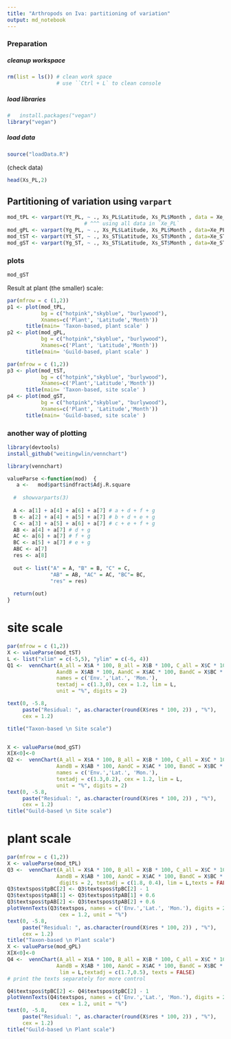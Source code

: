 ```yaml
---
title: "Arthropods on Iva: partitioning of variation"
output: md_notebook
---
```



### Preparation

##### cleanup workspace

```r
rm(list = ls()) # clean work space
                # use ``Ctrl + L` to clean console 
```

##### load libraries

```r
#   install.packages("vegan")
library("vegan")
```

##### load data

```r
source("loadData.R")
```

(check data)

```r
head(Xs_PL,2)
```

## Partitioning of variation using `varpart`

```r
mod_tPL <- varpart(Yt_PL, ~ ., Xs_PL$Latitude, Xs_PL$Month , data = Xe_PL, transfo="log")
                         # ^^^ using all data in `Xe_PL`     
mod_gPL <- varpart(Yg_PL, ~ ., Xs_PL$Latitude, Xs_PL$Month , data=Xe_PL, transfo="log")
mod_tST <- varpart(Yt_ST, ~ ., Xs_ST$Latitude, Xs_ST$Month , data=Xe_ST, transfo="log")
mod_gST <- varpart(Yg_ST, ~ ., Xs_ST$Latitude, Xs_ST$Month , data=Xe_ST, transfo="log")
```




### plots
```r
mod_gST
```

Result at plant (the smaller) scale:
```r
par(mfrow = c (1,2))
p1 <- plot(mod_tPL, 
           bg = c("hotpink","skyblue", "burlywood"),
           Xnames=c('Plant', 'Latitude','Month'))
      title(main= 'Taxon-based, plant scale' )
p2 <- plot(mod_gPL, 
           bg = c("hotpink","skyblue", "burlywood"),
           Xnames=c('Plant', 'Latitude','Month'))
      title(main= 'Guild-based, plant scale' )
```

```r
par(mfrow = c (1,2))
p3 <- plot(mod_tST, 
           bg = c("hotpink","skyblue", "burlywood"),
           Xnames=c('Plant','Latitude','Month'))
      title(main= 'Taxon-based, site scale' )
p4 <- plot(mod_gST, 
           bg = c("hotpink","skyblue", "burlywood"),
           Xnames=c('Plant', 'Latitude','Month'))
      title(main= 'Guild-based, site scale' )
```

### another way of plotting
```r
library(devtools)
install_github("weitingwlin/vennchart")

library(vennchart)
```



```r
valueParse <-function(mod)  {
   a <-   mod$part$indfract$Adj.R.square
  
  #  showvarparts(3)
  
  A <- a[1] + a[4] + a[6] + a[7] # a + d + f + g
  B <- a[2] + a[4] + a[5] + a[7] # b + d + e + g
  C <- a[3] + a[5] + a[6] + a[7] # c + e + f + g
  AB <- a[4] + a[7] # d + g
  AC <- a[6] + a[7] # f + g
  BC <- a[5] + a[7] # e + g
  ABC <- a[7]
  res <- a[8]
  
  out <- list("A" = A, "B" = B, "C" = C,
              "AB" = AB, "AC" = AC, "BC"= BC,
              "res" = res)
  
  return(out)
}
```

# site scale

```r
par(mfrow = c (1,2))
X <- valueParse(mod_tST)
L <- list("xlim" = c(-5,5), "ylim" = c(-6, 4))
Q1 <-  vennChart(A_all = X$A * 100, B_all = X$B * 100, C_all = X$C * 100,
                AandB = X$AB * 100, AandC = X$AC * 100, BandC = X$BC * 100, 
                names = c('Env.','Lat.', 'Mon.'),
                textadj = c(1.3,0), cex = 1.2, lim = L,
                unit = "%", digits = 2)

text(0, -5.8, 
     paste("Residual: ", as.character(round(X$res * 100, 2)) , "%"), 
     cex = 1.2)

title("Taxon-based \n Site scale")


X <- valueParse(mod_gST)
X[X<0]<-0
Q2 <-  vennChart(A_all = X$A * 100, B_all = X$B * 100, C_all = X$C * 100,
                AandB = X$AB * 100, AandC = X$AC * 100, BandC = X$BC * 100, 
                names = c('Env.','Lat.', 'Mon.'),
                textadj = c(1.3,0.2), cex = 1.2, lim = L,
                unit = "%", digits = 2)
text(0, -5.8, 
     paste("Residual: ", as.character(round(X$res * 100, 2)) , "%"), 
     cex = 1.2)
title("Guild-based \n Site scale")
```

# plant scale

```r
par(mfrow = c (1,2))
X <- valueParse(mod_tPL)
Q3 <-  vennChart(A_all = X$A * 100, B_all = X$B * 100, C_all = X$C * 100,
                AandB = X$AB * 100, AandC = X$AC * 100, BandC = X$BC * 100, 
                 digits = 2, textadj = c(1.8, 0.4), lim = L,texts = FALSE)
Q3$textspos$tpBC[2] <- Q3$textspos$tpBC[2] - 1
Q3$textspos$tpAB[1] <- Q3$textspos$tpAB[1] + 0.6
Q3$textspos$tpAB[2] <- Q3$textspos$tpAB[2] + 0.6
plotVennTexts(Q3$textspos, names = c('Env.','Lat.', 'Mon.'), digits = 2,
                 cex = 1.2, unit = "%")
text(0, -5.8, 
     paste("Residual: ", as.character(round(X$res * 100, 2)) , "%"), 
     cex = 1.2)
title("Taxon-based \n Plant scale")
X <- valueParse(mod_gPL)
X[X<0]<-0
Q4 <-  vennChart(A_all = X$A * 100, B_all = X$B * 100, C_all = X$C * 100,
                AandB = X$AB * 100, AandC = X$AC * 100, BandC = X$BC * 100, 
                 lim = L,textadj = c(1.7,0.5), texts = FALSE)
# print the texts separately for more control

Q4$textspos$tpBC[2] <- Q4$textspos$tpBC[2] - 1
plotVennTexts(Q4$textspos, names = c('Env.','Lat.', 'Mon.'), digits = 2,
                 cex = 1.2, unit = "%")
text(0, -5.8, 
     paste("Residual: ", as.character(round(X$res * 100, 2)) , "%"), 
     cex = 1.2)
title("Guild-based \n Plant scale")
```









